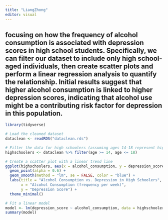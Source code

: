 ```yaml
---
title: "LiangZhong"
editor: visual
---
```

 focusing on how the frequency of alcohol consumption is associated with depression scores in high school students. Specifically, we can filter our dataset to include only high school-aged individuals, then create scatter plots and perform a linear regression analysis to quantify the relationship. Initial results suggest that higher alcohol consumption is linked to higher depression scores, indicating that alcohol use might be a contributing risk factor for depression in this population.
---

```r
library(tidyverse)

# Load the cleaned dataset
dataclean <- readRDS("dataclean.rds")

# Filter the data for high schoolers (assuming ages 14-18 represent high school students)
highschoolers <- dataclean %>% filter(age >= 14, age <= 18)

# Create a scatter plot with a linear trend line
ggplot(highschoolers, aes(x = alcohol_consumption, y = depression_score)) +
  geom_point(alpha = 0.6) +
  geom_smooth(method = "lm", se = FALSE, color = "blue") +
  labs(title = "Alcohol Consumption vs. Depression in High Schoolers",
       x = "Alcohol Consumption (frequency per week)",
       y = "Depression Score") +
  theme_minimal()

# Fit a linear model
model <- lm(depression_score ~ alcohol_consumption, data = highschoolers)
summary(model)

```
